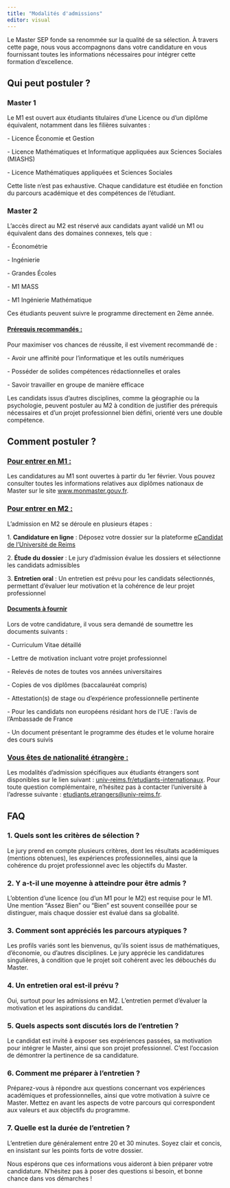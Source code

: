 ```yaml
---
title: "Modalités d'admissions"
editor: visual
---
```


Le Master SEP fonde sa renommée sur la qualité de sa sélection. À travers cette page, nous vous accompagnons dans votre candidature en vous fournissant toutes les informations nécessaires pour intégrer cette formation d’excellence.

## Qui peut postuler ?

### Master 1

Le M1 est ouvert aux étudiants titulaires d’une Licence ou d’un diplôme équivalent, notamment dans les filières suivantes :

\- Licence Économie et Gestion

\- Licence Mathématiques et Informatique appliquées aux Sciences Sociales (MIASHS)

\- Licence Mathématiques appliquées et Sciences Sociales

Cette liste n’est pas exhaustive. Chaque candidature est étudiée en fonction du parcours académique et des compétences de l’étudiant.

### Master 2

L’accès direct au M2 est réservé aux candidats ayant validé un M1 ou équivalent dans des domaines connexes, tels que :

\- Économétrie

\- Ingénierie

\- Grandes Écoles

\- M1 MASS

\- M1 Ingénierie Mathématique

Ces étudiants peuvent suivre le programme directement en 2ème année.

#### [**Prérequis recommandés :**]{.underline}

Pour maximiser vos chances de réussite, il est vivement recommandé de :

\- Avoir une affinité pour l’informatique et les outils numériques

\- Posséder de solides compétences rédactionnelles et orales

\- Savoir travailler en groupe de manière efficace

Les candidats issus d’autres disciplines, comme la géographie ou la psychologie, peuvent postuler au M2 à condition de justifier des prérequis nécessaires et d’un projet professionnel bien défini, orienté vers une double compétence.

## Comment postuler ?

### [**Pour entrer en M1 :**]{.underline}

Les candidatures au M1 sont ouvertes à partir du 1er février. Vous pouvez consulter toutes les informations relatives aux diplômes nationaux de Master sur le site [www.monmaster.gouv.fr](http://www.monmaster.gouv.fr).

### [**Pour entrer en M2 :**]{.underline}

L’admission en M2 se déroule en plusieurs étapes :

1\. **Candidature en ligne** : Déposez votre dossier sur la plateforme [eCandidat de l’Université de Reims](https://candidatures.univ-reims.fr/candidat/#!accueilView)

2\. **Étude du dossier** : Le jury d’admission évalue les dossiers et sélectionne les candidats admissibles

3\. **Entretien oral** : Un entretien est prévu pour les candidats sélectionnés, permettant d’évaluer leur motivation et la cohérence de leur projet professionnel

#### [**Documents à fournir**]{.underline}

Lors de votre candidature, il vous sera demandé de soumettre les documents suivants :

\- Curriculum Vitae détaillé

\- Lettre de motivation incluant votre projet professionnel

\- Relevés de notes de toutes vos années universitaires

\- Copies de vos diplômes (baccalauréat compris)

\- Attestation(s) de stage ou d’expérience professionnelle pertinente

\- Pour les candidats non européens résidant hors de l’UE : l’avis de l’Ambassade de France

\- Un document présentant le programme des études et le volume horaire des cours suivis

### [**Vous êtes de nationalité étrangère :**]{.underline}

Les modalités d’admission spécifiques aux étudiants étrangers sont disponibles sur le lien suivant : [univ-reims.fr/etudiants-internationaux](http://www.univ-reims.fr/etudiants-internationaux). Pour toute question complémentaire, n’hésitez pas à contacter l’université à l’adresse suivante : [etudiants.etrangers\@univ-reims.fr](mailto:etudiants.etrangers@univ-reims.fr).

## FAQ

### **1. Quels sont les critères de sélection ?**

Le jury prend en compte plusieurs critères, dont les résultats académiques (mentions obtenues), les expériences professionnelles, ainsi que la cohérence du projet professionnel avec les objectifs du Master.

### **2. Y a-t-il une moyenne à atteindre pour être admis ?**

L’obtention d’une licence (ou d’un M1 pour le M2) est requise pour le M1. Une mention "Assez Bien" ou "Bien" est souvent conseillée pour se distinguer, mais chaque dossier est évalué dans sa globalité.

### **3. Comment sont appréciés les parcours atypiques ?**

Les profils variés sont les bienvenus, qu’ils soient issus de mathématiques, d’économie, ou d’autres disciplines. Le jury apprécie les candidatures singulières, à condition que le projet soit cohérent avec les débouchés du Master.

### **4. Un entretien oral est-il prévu ?**

Oui, surtout pour les admissions en M2. L’entretien permet d’évaluer la motivation et les aspirations du candidat.

### **5. Quels aspects sont discutés lors de l’entretien ?**

Le candidat est invité à exposer ses expériences passées, sa motivation pour intégrer le Master, ainsi que son projet professionnel. C’est l’occasion de démontrer la pertinence de sa candidature.

### **6. Comment me préparer à l’entretien ?**

Préparez-vous à répondre aux questions concernant vos expériences académiques et professionnelles, ainsi que votre motivation à suivre ce Master. Mettez en avant les aspects de votre parcours qui correspondent aux valeurs et aux objectifs du programme.

### **7. Quelle est la durée de l’entretien ?**

L’entretien dure généralement entre 20 et 30 minutes. Soyez clair et concis, en insistant sur les points forts de votre dossier.

Nous espérons que ces informations vous aideront à bien préparer votre candidature. N’hésitez pas à poser des questions si besoin, et bonne chance dans vos démarches !
